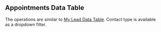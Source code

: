 ## Appointments Data Table

The operations are similar to [My Lead Data Table](/my-leads/data-table). Contact type is available as a dropdown filter.
